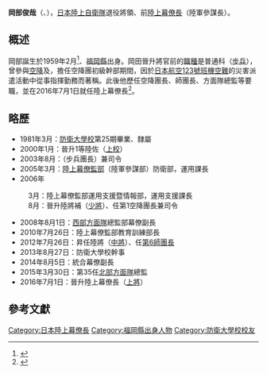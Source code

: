 {{Infobox officeholder
|name=岡部 俊哉
| image         = 第35代陸上幕僚長 岡部 俊哉.jpg
| image_size    = 250px
| caption       = 
|office = {{flagicon image|Flag of Chief of Staff of the Ground Self-Defense Force (Japan).svg}}日本第35任[[陸上幕僚長|陸上幕僚長]]
|term_start = 2016年7月1日
|term_end =  2017年8月8日
|1blankname    = {{nowrap|[[防衛大臣|防衛大臣]]}}
|1namedata     = [[中谷元|中谷元]]<br>[[稻田朋美|稻田朋美]]<br>[[岸田文雄|岸田文雄]]<br>[[小野寺五典|小野寺五典]]
|predecessor  = {{link-ja|岩田清文|岩田清文}}
|successor    ={{link-ja|山崎幸二|山崎幸二}}
|birth_date= {{birth date and age|1959|2|5}}
|birth_place={{JPN}}[[福岡縣|福岡縣]]
|allegiance=
|parents    = 
|spouse   = 
|children    = 
|relatives    = 
|alma_mater=[[防衛大学校|防衛大学校]]<br>{{link-ja|陸上自衛隊幹部候補生学校|陸上自衛隊幹部候補生学校}}<br>{{link-ja|陸上自衛隊幹部学校|陸上自衛隊幹部学校}}{{link-ja|指揮幕僚課程|指揮幕僚課程}}
|branch =  {{army|Japan|name=日本陸上自衛隊}}
|rank=[[File:JGSDF_General_insignia_(b).svg|17px]] [[上將|陸將（上將）]]
|commands={{plainlist |
*{{link-ja|第40普通科聯隊|第40普通科連隊}}中隊長（1993-1995）
*[[陸上幕僚監部|陸上幕僚監部]]人事部補任課人事第1班長（2001-2003）
*{{link-ja|第28普通科聯隊|第28普通科連隊}}長（2003-2005）
*{{link-ja|函館駐屯地|函館駐屯地}}司令（2003-2005）
*陸上幕僚監部防衛部運用課長（2005-2006）
*陸上幕僚監部運用支援·情報部運用支援課長（2006）
*[[陸上自衛隊第1空降團|第1空降團]]長（2006-2008）
*{{link-ja|習志野駐屯地|習志野駐屯地}}司令（2006-2008）
*[[陸上自衛隊西部方面隊|西部方面總監部]]幕僚副長（2008-2010）
*陸上幕僚監部教育訓練部長（2010-2012）
*[[陸上自衛隊第6師團|第6師團]]長（2012-2013）
*{{link-ja|統合幕僚副長|統合幕僚副長}}（2014-2015）
*[[陸上自衛隊北部方面隊|北部方面總監]]（2015-2016）}}
|unit={{plainlist |
*[[陸上自衛隊第2師團|第2師團]]{{link-ja|第9普通科聯隊|第9普通科連隊}}（1982-1984）
*[[陸上自衛隊第1空降團|第1空降團]]{{link-ja|空挺普通科群|空挺普通科群}}（1984-1987）
*{{link-ja|陸上自衛隊空降教育隊|陸上自衛隊空挺教育隊|空降教育隊}}（1987-1989）
*[[陸上幕僚監部|陸上幕僚監部]]教育訓練部（1995-1998）
*陸上幕僚監部防衛部（1998-2001）}}
|battles=
|serviceyears=1981年3月－2017年8月
|awards=
|occupation={{link-ja|防衛大學校幹事|防衛大學校幹事}}（2013-2014）<br>[[日本電氣|日本電氣]]顧問（2017-2018）<br>{{Link-ja|国家安全保障局 (日本)|国家安全保障局 (日本)|国家安全保障局}}顧問（2018年至今）
}}
'''岡部俊哉'''（{{jpn|j=岡部 俊哉|hg=おかべ としや|rm=Okabe Toshiya}}、{{bd|1959年|2月|||catIdx=Okabe}}），[[日本|日本]][[陸上自衛隊|陸上自衛隊]]退役將領、前[[陸上幕僚長|陸上幕僚長]]（陸軍參謀長）。

== 概述 ==
岡部誕生於1959年2月<ref>{{Cite book |script-title=ja:防衛年鑑（2010年版） |isbn=9784938468316 |page=551頁 |publisher={{lang|ja|防衛年鑑刊行会}} |language=ja}}</ref>、[[福岡縣|福岡縣]]出身。岡田晉升將官前的[[職種_(陸上自衛隊)|職種]]是普通科（[[步兵|步兵]]），曾參與[[陸上自衛隊第1空降團|空降]]及{{Link-ja|陸上自衛隊突擊隊員|レンジャー (陸上自衛隊)|突擊幹部訓練}}，擔任空降團初級幹部期間，因於[[日本航空123號班機空難|日本航空123號班機空難]]的災害派遣活動中從事指揮勤務而著稱。此後他歷任空降團長、師團長、方面隊總監等要職，並在2016年7月1日就任陸上幕僚長<ref>{{Cite news|url=http://www.nikkei.com/article/DGXLASFS16H7Q_X10C16A6EAF000/ |script-title=ja:陸上幕僚長に岡部氏起用 |publisher={{lang|ja|[[日本經濟新聞|日本経済新聞]]}} |date=2016-06-17 |accessdate=2016-09-03 |archiveurl=https://web.archive.org/web/20160810105847/http://www.nikkei.com/article/DGXLASFS16H7Q_X10C16A6EAF000/ |archivedate=2016-08-10 |language=ja |deadurl=yes }}</ref>。

== 略歷 ==
*1981年3月：[[防衛大學校|防衛大學校]]第25期畢業、隸屬{{Link-ja|陸上自衛隊空降普通科群|空挺普通科群|空降普通科群}}
*2000年1月：晉升1等陸佐（[[上校|上校]]）
*2003年8月：{{Link-ja|陸上自衛隊第28普通科連隊|第28普通科連隊|第28普通科連隊長}}（步兵團長）兼{{Link-ja|函館駐屯地|函館駐屯地}}司令
*2005年3月：[[陸上幕僚監部|陸上幕僚監部]]（陸軍參謀部）防衛部，運用課長
*2006年
:3月：陸上幕僚監部運用支援暨情報部，運用支援課長
:8月：晉升陸將補（[[少將|少將]]）、任第1空降團長兼{{Link-ja|習志野駐屯地|習志野駐屯地}}司令
*2008年8月1日：[[陸上自衛隊西部方面隊|西部方面隊]]總監部幕僚副長
*2010年7月26日：陸上幕僚監部教育訓練部長
*2012年7月26日：昇任陸將（[[中將|中將]]）、任[[陸上自衛隊第6師團|第6師團長]]
*2013年8月27日：防衛大學校幹事
*2014年8月5日：統合幕僚副長
*2015年3月30日：第35任[[陸上自衛隊北部方面隊|北部方面隊]]總監
*2016年7月1日：晉升陸上幕僚長（[[上將|上將]]）

== 參考文獻 ==
{{commonscat|Toshiya Okabe}}
{{Reflist}}
{{陸上幕僚長}}

{{DEFAULTSORT:Okabe Toshiya}}
[[Category:日本陸上幕僚長|Category:日本陸上幕僚長]]
[[Category:福岡縣出身人物|Category:福岡縣出身人物]]
[[Category:防衛大學校校友|Category:防衛大學校校友]]